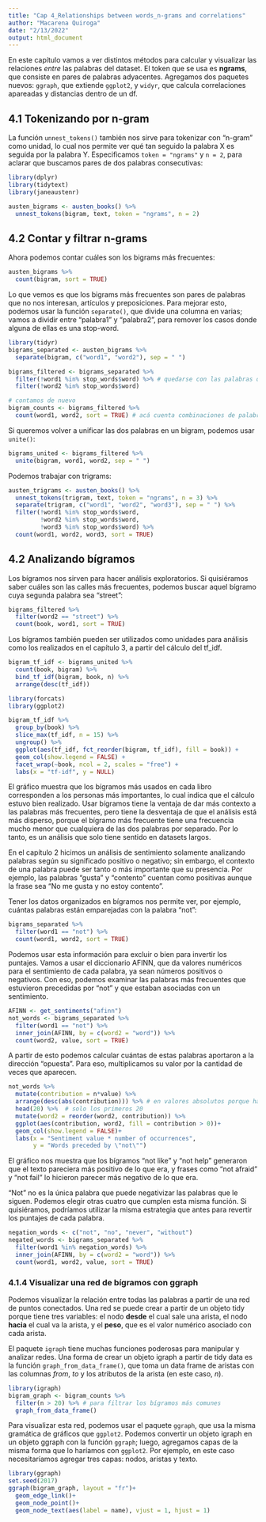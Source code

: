 ```yaml
---
title: "Cap 4_Relationships between words_n-grams and correlations"
author: "Macarena Quiroga"
date: "2/13/2022"
output: html_document
---
```


En este capítulo vamos a ver distintos métodos para calcular y visualizar las relaciones *entre* las palabras del dataset. El token que se usa es **ngrams**, que consiste en pares de palabras adyacentes. Agregamos dos paquetes nuevos: `ggraph`, que extiende `ggplot2`, y `widyr`, que calcula correlaciones apareadas y distancias dentro de un df.

## 4.1 Tokenizando por n-gram

La función `unnest_tokens()` también nos sirve para tokenizar con "n-gram" como unidad, lo cual nos permite ver qué tan seguido la palabra X es seguida por la palabra Y. Especificamos `token = "ngrams"` y `n = 2`, para aclarar que buscamos pares de dos palabras consecutivas:

```r
library(dplyr)
library(tidytext)
library(janeaustenr)

austen_bigrams <- austen_books() %>% 
  unnest_tokens(bigram, text, token = "ngrams", n = 2)
```

## 4.2 Contar y filtrar n-grams

Ahora podemos contar cuáles son los bigrams más frecuentes:

```r
austen_bigrams %>% 
  count(bigram, sort = TRUE)
```

Lo que vemos es que los bigrams más frecuentes son pares de palabras que no nos interesan, artículos y preposiciones. Para mejorar esto, podemos usar la función `separate()`, que divide una columna en varias; vamos a dividir entre "palabra1" y "palabra2", para remover los casos donde alguna de ellas es una stop-word.

```r
library(tidyr)
bigrams_separated <- austen_bigrams %>%
  separate(bigram, c("word1", "word2"), sep = " ")

bigrams_filtered <- bigrams_separated %>% 
  filter(!word1 %in% stop_words$word) %>% # quedarse con las palabras que no se encuentran en el df de stop_words, en la columna específica de las palabras
  filter(!word2 %in% stop_words$word)

# contamos de nuevo
bigram_counts <- bigrams_filtered %>% 
  count(word1, word2, sort = TRUE) # acá cuenta combinaciones de palabras
```

Si queremos volver a unificar las dos palabras en un bigram, podemos usar `unite()`:
```r
bigrams_united <- bigrams_filtered %>% 
  unite(bigram, word1, word2, sep = " ")
```

Podemos trabajar con trigrams:
```r
austen_trigrams <- austen_books() %>% 
  unnest_tokens(trigram, text, token = "ngrams", n = 3) %>% 
  separate(trigram, c("word1", "word2", "word3"), sep = " ") %>% 
  filter(!word1 %in% stop_words$word,
         !word2 %in% stop_words$word,
         !word3 %in% stop_words$word) %>% 
  count(word1, word2, word3, sort = TRUE)
```


## 4.2 Analizando bígramos

Los bígramos nos sirven para hacer análisis exploratorios. Si quisiéramos saber cuáles son las calles más frecuentes, podemos buscar aquel bígramo cuya segunda palabra sea "street":
```r
bigrams_filtered %>% 
  filter(word2 == "street") %>% 
  count(book, word1, sort = TRUE)
```

Los bígramos también pueden ser utilizados como unidades para análisis como los realizados en el capítulo 3, a partir del cálculo del tf_idf.
```r
bigram_tf_idf <- bigrams_united %>% 
  count(book, bigram) %>% 
  bind_tf_idf(bigram, book, n) %>% 
  arrange(desc(tf_idf))

library(forcats)
library(ggplot2)

bigram_tf_idf %>%
  group_by(book) %>%
  slice_max(tf_idf, n = 15) %>%
  ungroup() %>%
  ggplot(aes(tf_idf, fct_reorder(bigram, tf_idf), fill = book)) +
  geom_col(show.legend = FALSE) +
  facet_wrap(~book, ncol = 2, scales = "free") +
  labs(x = "tf-idf", y = NULL)
```

El gráfico muestra que los bígramos más usados en cada libro corresponden a los personas más importantes, lo cual indica que el cálculo estuvo bien realizado. Usar bígramos tiene la ventaja de dar más contexto a las palabras más frecuentes, pero tiene la desventaja de que el análisis está más disperso, porque el bígramo más frecuente tiene una frecuencia mucho menor que cualquiera de las dos palabras por separado. Por lo tanto, es un análisis que solo tiene sentido en datasets largos.

En el capítulo 2 hicimos un análisis de sentimiento solamente analizando palabras según su significado positivo o negativo; sin embargo, el contexto de una palabra puede ser tanto o más importante que su presencia. Por ejemplo, las palabras "gusta" y "contento" cuentan como positivas aunque la frase sea "No me gusta y no estoy contento".

Tener los datos organizados en bígramos nos permite ver, por ejemplo, cuántas palabras están emparejadas con la palabra "not":
```r
bigrams_separated %>% 
  filter(word1 == "not") %>% 
  count(word1, word2, sort = TRUE)
```

Podemos usar esta información para excluir o bien para invertir los puntajes. Vamos a usar el diccionario AFINN, que da valores numéricos para el sentimiento de cada palabra, ya sean números positivos o negativos. Con eso, podemos examinar las palabras más frecuentes que estuvieron precedidas por "not" y que estaban asociadas con un sentimiento.
```r
AFINN <- get_sentiments("afinn")
not_words <- bigrams_separated %>% 
  filter(word1 == "not") %>% 
  inner_join(AFINN, by = c(word2 = "word")) %>% 
  count(word2, value, sort = TRUE)
```

A partir de esto podemos calcular cuántas de estas palabras aportaron a la dirección "opuesta". Para eso, multiplicamos su valor por la cantidad de veces que aparecen.
```r
not_words %>% 
  mutate(contribution = n*value) %>% 
  arrange(desc(abs(contribution))) %>% # en valores absolutos porque hay negativos
  head(20) %>%  # solo los primeros 20
  mutate(word2 = reorder(word2, contribution)) %>% 
  ggplot(aes(contribution, word2, fill = contribution > 0))+
  geom_col(show.legend = FALSE)+
  labs(x = "Sentiment value * number of occurrences",
       y = "Words preceded by \"not\"")
```

El gráfico nos muestra que los bígramos "not like" y "not help" generaron que el texto pareciera más positivo de lo que era, y frases como "not afraid" y "not fail" lo hicieron parecer más negativo de lo que era.

"Not" no es la única palabra que puede negativizar las palabras que le siguen. Podemos elegir otras cuatro que cumplen esta misma función. Si quisiéramos, podríamos utilizar la misma estrategia que antes para revertir los puntajes de cada palabra.
```r
negation_words <- c("not", "no", "never", "without")
negated_words <- bigrams_separated %>% 
  filter(word1 %in% negation_words) %>% 
  inner_join(AFINN, by = c(word2 = "word")) %>% 
  count(word1, word2, value, sort = TRUE)
```

### 4.1.4 Visualizar una red de bígramos con ggraph

Podemos visualizar la relación entre todas las palabras a partir de una red de puntos conectados. Una red se puede crear a partir de un objeto tidy porque tiene tres variables: el nodo **desde** el cual sale una arista, el nodo **hacia** el cual va la arista, y el **peso**, que es el valor numérico asociado con cada arista.

El paquete `igraph` tiene muchas funciones poderosas para manipular y analizar redes. Una forma de crear un objeto igraph a partir de tidy data es la función `graph_from_data_frame()`, que toma un data frame de aristas con las columnas *from*, *to* y los atributos de la arista (en este caso, *n*).
```r
library(igraph)
bigram_graph <- bigram_counts %>% 
  filter(n > 20) %>% # para filtrar los bígramos más comunes
  graph_from_data_frame()
```

Para visualizar esta red, podemos usar el paquete `ggraph`, que usa la misma gramática de gráficos que `ggplot2`. Podemos convertir un objeto igraph en un objeto ggraph con la función `ggraph`; luego, agregamos capas de la misma forma que lo haríamos con `ggplot2`. Por ejemplo, en este caso necesitaríamos agregar tres capas: nodos, aristas y texto.
```r
library(ggraph)
set.seed(2017)
ggraph(bigram_graph, layout = "fr")+
  geom_edge_link()+
  geom_node_point()+
  geom_node_text(aes(label = name), vjust = 1, hjust = 1)
```

